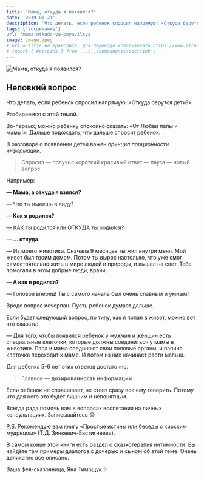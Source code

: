 ```yaml
---
title: 'Мама, откуда я появился?'
date: '2019-01-21'
description: 'Что делать, если ребенок спросил напрямую: «Откуда берутся дети?». Во-первых, можно ребенку спокойно сказать: «От Любви папы и мамы!». Дальше подождать, что дальше спросит ребенок.'
tags: ['воспитание']
url: 'mama-otkuda-ya-poyavilsya'
image: image.jpeg
# url = title на транслите, для перевода использовать https://www.itranslit.com/
# import { PostLink } from '../../components/postLink';
---
```


![Мама, откуда я появился?](./image.jpeg)

## Неловкий вопрос

Что делать, если ребенок спросил напрямую: «Откуда берутся дети?»

Разбираемся с этой темой.

Во-первых, можно ребенку спокойно сказать: «От Любви папы и мамы!». Дальше подождать, что дальше спросит ребенок.

В разговоре о появлении детей важен _принцип порционности информации_.

> Спросил — получил короткий красивый ответ — пауза — новый вопрос.

Например:

**— Мама, а откуда я взялся?**

— Что ты имеешь в виду?

**— Как я родился?**

— КАК ты родился или ОТКУДА ты родился?

**— … откуда.**

— Из моего животика. Сначала 9 месяцев ты жил внутри меня. Мой живот был твоим домом. Потом ты вырос настолько, что уже смог самостоятельно жить в мире людей и природы, и вышел на свет. Тебе помогали в этом добрые люди, врачи.

**— А как я родился?**

— Головой вперед! Ты с самого начала был очень славным и умным!

Вроде вопрос исчерпан. Пусть ребенок думает дальше.

Если будет следующий вопрос, по типу, как я попал в живот, можно вот что сказать:

— Для того, чтобы появился ребенок у мужчин и женщин есть специальные клеточки, которые должны соединиться у мамы в животике. Папа и мама соединяют свои половые органы, и папина клеточка переходит к маме. И потом из них начинает расти малыш.

Для ребенка 5-6 лет этих ответов достаточно.

> Главное — **дозированность информации**.

Если ребенок не спрашивает, не стоит сразу все ему говорить. Потому что для него это будет лишним и непонятным.

Всегда рада помочь вам в вопросах воспитания на личных консультациях. Записывайтесь 😊

P.S. Рекомендую вам книгу «Простые истины или беседы с кирским мудрецом» (Т.Д. Зинкевич-Евстигнеева).

В самом конце этой книги есть раздел о сказкотерапия интимности. Вы найдёте там примеры диалогов с дочерью и сыном об этой теме. Очень деликатно все описано.

Ваша фея-сказочница, Яна Тимощук ✨

